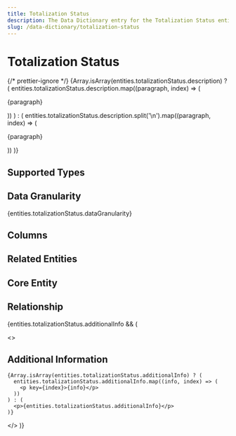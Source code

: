 ```yaml
---
title: Totalization Status
description: The Data Dictionary entry for the Totalization Status entity
slug: /data-dictionary/totalization-status
---
```



# Totalization Status

{/* prettier-ignore */}
{Array.isArray(entities.totalizationStatus.description) ? (
  entities.totalizationStatus.description.map((paragraph, index) => (
    <p key={index}>{paragraph}</p>
))
) : (
entities.totalizationStatus.description.split('\n').map((paragraph, index) => (

<p key={index}>{paragraph}</p>
)) )}

## Supported Types

<SupportedTypesTable supportedTypes={entities.totalizationStatus.supportedTypes} />

## Data Granularity

{entities.totalizationStatus.dataGranularity}

## Columns

<ColumnsTable columns={entities.totalizationStatus.columns} />

## Related Entities

<RelatedEntitiesList relatedEntities={entities.totalizationStatus.relatedEntities} />

## Core Entity

<CoreEntityTable coreEntities={entities.totalizationStatus.coreEntity} />

## Relationship

<RelationshipTable
  relationship={entities.totalizationStatus.relationship}
  simple={true}
/>

{entities.totalizationStatus.additionalInfo && (

  <>
    <h2>Additional Information</h2>

    {Array.isArray(entities.totalizationStatus.additionalInfo) ? (
      entities.totalizationStatus.additionalInfo.map((info, index) => (
        <p key={index}>{info}</p>
      ))
    ) : (
      <p>{entities.totalizationStatus.additionalInfo}</p>
    )}

  </>
)}
